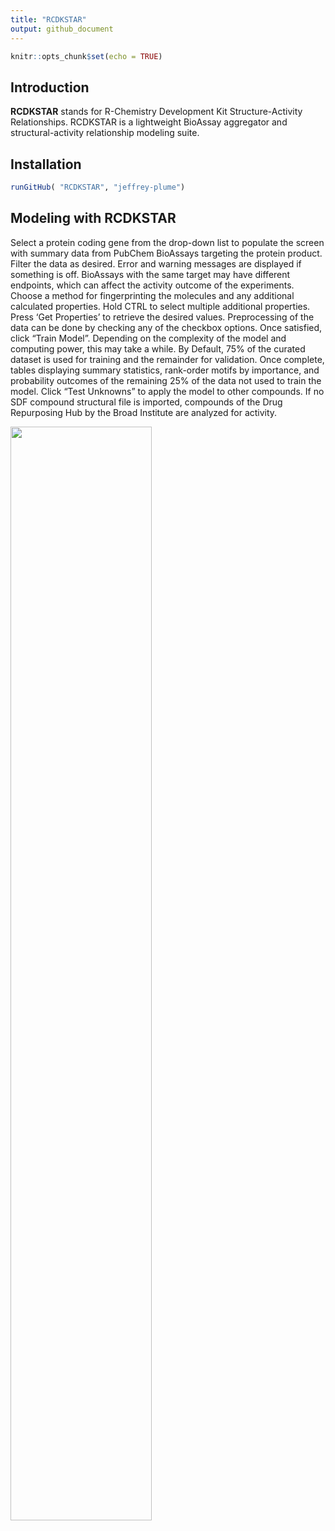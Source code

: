 ```yaml
---
title: "RCDKSTAR"
output: github_document
---
```


```r
knitr::opts_chunk$set(echo = TRUE)
```

## Introduction

**RCDKSTAR** stands for R-Chemistry Development Kit Structure-Activity Relationships. RCDKSTAR is a lightweight BioAssay aggregator and structural-activity relationship modeling suite.  


## Installation

```r
runGitHub( "RCDKSTAR", "jeffrey-plume")
```

## Modeling with RCDKSTAR

Select a protein coding gene from the drop-down list to populate the screen with summary data from PubChem BioAssays targeting the protein product.  Filter the data as desired. Error and warning messages are displayed if something is off.  BioAssays with the same target may have different endpoints, which can affect the activity outcome of the experiments.  Choose a method for fingerprinting the molecules and any additional calculated properties.  Hold CTRL to select multiple additional properties.  Press 'Get Properties' to retrieve the desired values.  Preprocessing of the data can be done by checking any of the checkbox options.  Once satisfied,  click "Train Model".  Depending on the complexity of the model and computing power, this may take a while.  By Default, 75% of the curated dataset is used for training and the remainder for validation.  Once complete, tables displaying summary statistics, rank-order motifs by importance, and probability outcomes of the remaining 25% of the data not used to train the model.  Click "Test Unknowns" to apply the model to other compounds. If no SDF compound structural file is imported, compounds of the Drug Repurposing Hub by the Broad Institute are analyzed for activity.

<div align="center">
  <img src="Peek 2022-06-29 19-28.gif" width="67%" />
</div>



